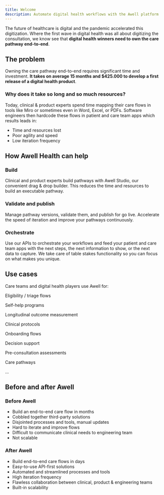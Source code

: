 ```yaml
---
title: Welcome
description: Automate digital health workflows with the Awell platform
---
```


The future of healthcare is digital and the pandemic accelerated this digitization. Where the first wave in digital health was all about digitizing the consultation, we know see that **digital health winners need to own the care pathway end-to-end**.

## The problem

Owning the care pathway end-to-end requires significant time and investment. **It takes on average 15 months and $425.000 to develop a first release of a digital health product**.

### Why does it take so long and so much resources?

Today, clinical & product experts spend time mapping their care flows in tools like Miro or sometimes even in Word, Excel, or PDFs. Software engineers then hardcode these flows in patient and care team apps which results leads in:

- Time and resources lost
- Poor agility and speed
- Low iteration frequency

## How Awell Health can help

### Build

Clinical and product experts build pathways with Awell Studio, our convenient drag & drop builder. This reduces the time and resources to build an executable pathway.

### Validate and publish

Manage pathway versions, validate them, and publish for go live. Accelerate the speed of iteration and improve your pathways continuously.

### Orchestrate

Use our APIs to orchestrate your workflows and feed your patient and care team apps with the next steps, the next information to show, or the next data to capture. We take care of table stakes functionality so you can focus on what makes you unique.

## Use cases

Care teams and digital health players use Awell for:

<div className="grid gap-6 mx-auto grid-cols-2 md:grid-cols-3">
  <div className="grid items-center grid-flow-col p-4 bg-slate-100 rounded-2xl">
    <div className="flex justify-center">
      <p className="text-lg font-bold text-slate-800 text-center">
        Eligibility / triage flows
      </p>
    </div>
  </div>
  <div className="grid items-center grid-flow-col p-4 bg-slate-100 rounded-2xl">
    <div className="flex justify-center">
      <p className="text-lg font-bold text-slate-800 text-center">
        Self-help programs
      </p>
    </div>
  </div>
  <div className="grid items-center grid-flow-col p-4 bg-slate-100 rounded-2xl">
    <div className="flex justify-center">
      <p className="text-lg font-bold text-slate-800 text-center">
        Longitudinal outcome measurement
      </p>
    </div>
  </div>
  <div className="grid items-center grid-flow-col p-4 bg-slate-100 rounded-2xl">
    <div className="flex justify-center">
      <p className="text-lg font-bold text-slate-800 text-center">
        Clinical protocols
      </p>
    </div>
  </div>
  <div className="grid items-center grid-flow-col p-4 bg-slate-100 rounded-2xl">
    <div className="flex justify-center">
      <p className="text-lg font-bold text-slate-800 text-center">
        Onboarding flows
      </p>
    </div>
  </div>
  <div className="grid items-center grid-flow-col p-4 bg-slate-100 rounded-2xl">
    <div className="flex justify-center">
      <p className="text-lg font-bold text-slate-800 text-center">
        Decision support
      </p>
    </div>
  </div>
  <div className="grid items-center grid-flow-col p-4 bg-slate-100 rounded-2xl">
    <div className="flex justify-center">
      <p className="text-lg font-bold text-slate-800 text-center">
        Pre-consultation assessments
      </p>
    </div>
  </div>
  <div className="grid items-center grid-flow-col p-4 bg-slate-100 rounded-2xl">
    <div className="flex justify-center">
      <p className="text-lg font-bold text-slate-800 text-center">
        Care pathways
      </p>
    </div>
  </div>
  <div className="grid items-center grid-flow-col p-4 bg-slate-100 rounded-2xl">
    <div className="flex justify-center">
      <p className="text-lg font-bold text-slate-800 text-center">...</p>
    </div>
  </div>
</div>

## Before and after Awell

<div class="grid grid-cols-1 sm:grid-cols-2 sm:auto-rows-fr">
  <div class="p-3">
    <div class="h-full bg-slate-50 rounded-lg px-6 py-8 ring-1 ring-slate-900/5 shadow-xl">
      <h3
        class="text-base font-bold text-slate-600 tracking-tight"
        style={{ margin: '0', marginBottom: '16px' }}
      >
        Before Awell
      </h3>
      <ul>
        <li>Build an end-to-end care flow in months</li>
        <li>Cobbled together third-party solutions</li>
        <li>Disjointed processes and tools, manual updates</li>
        <li>Hard to iterate and improve flows</li>
        <li>Difficult to communicate clinical needs to engineering team</li>
        <li>Not scalable</li>
      </ul>
    </div>
  </div>
  <div class="p-3">
    <div class="h-full bg-sky-100 rounded-lg px-6 py-8 ring-1 ring-slate-900/5 shadow-xl">
      <h3
        class="text-base text-sky-600 font-bold text-white tracking-tight"
        style={{ margin: '0', marginBottom: '16px' }}
      >
        After Awell
      </h3>
      <ul>
        <li>Build end-to-end care flows in days</li>
        <li>Easy-to-use API-first solutions</li>
        <li>Automated and streamlined processes and tools</li>
        <li>High iteration frequency</li>
        <li>
          Flawless collaboration between clinical, product & engineering teams
        </li>
        <li>Built-in scalability</li>
      </ul>
    </div>
  </div>
</div>

